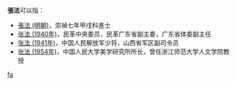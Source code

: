 '''張法'''可以指：
* [[張法_(明朝)|張法 (明朝)]]，崇禎七年甲戌科進士
* [[张法_(1940年)|张法 (1940年)]]，民革中央委员，民革广东省副主委，广东省体委副主任
* [[张法_(1941年)|张法 (1941年)]]，中国人民解放军少将，山西省军区副司令员
* [[张法_(1954年)|张法 (1954年)]]，中国人民大学美学研究所所长，曾任浙江师范大学人文学院教授

{{disambig}}

[[Category:二字张姓人名消歧义|fa]]